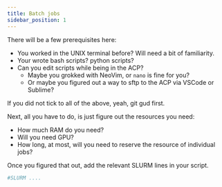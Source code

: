 ```yaml
---
title: Batch jobs
sidebar_position: 1
---
```


There will be a few prerequisites here:
- You worked in the UNIX terminal before? Will need a bit of familiarity.
- Your wrote bash scripts? python scripts?
- Can you edit scripts while being in the ACP?
    - Maybe you grokked with NeoVim, or `nano` is fine for you?
    - Or maybe you figured out a way to sftp to the ACP via VSCode or Sublime?


If you did not tick to all of the above, yeah, git gud first.

Next, all you have to do, is just figure out the resources you need:
- How much RAM do you need?
- Will you need GPU?
- How long, at most, will you need to reserve the resource of individual jobs?

Once you figured that out, add the relevant SLURM lines in your script.


```bash
#SLURM ....

```




